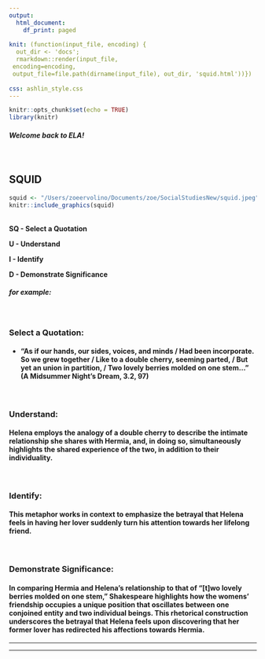 ```yaml
---
output:
  html_document:
    df_print: paged
    
knit: (function(input_file, encoding) {
  out_dir <- 'docs';
  rmarkdown::render(input_file,
 encoding=encoding,
 output_file=file.path(dirname(input_file), out_dir, 'squid.html'))})
 
css: ashlin_style.css
---
```

<style type="text/css">
.main-container {
  max-width: 1800px;
  margin-left: auto;
  margin-right: auto;
    background-color:HoneyDew;
    	cursor: url('/Users/zoeervolino/Documents/zoe/SocialStudiesNew/Strawberry normal select.cur'), default;
}
</style>

```r
knitr::opts_chunk$set(echo = TRUE)
library(knitr)
```

<h5><b>Welcome back to ELA!</b></h5>
<br>

<h2>SQUID</h2>
```r

squid <- "/Users/zoeervolino/Documents/zoe/SocialStudiesNew/squid.jpeg"
knitr::include_graphics(squid)

```
<br>
<b>SQ - Select a Quotation

U - Understand

I - Identify 

D - Demonstrate Significance</b>
<br>

<h5>for example:</h5>
<br>
<h3>Select a Quotation:</h3>
<h4>- "As if our hands, our sides, voices, and minds /
Had been incorporate. So we grew together /
Like to a double cherry, seeming parted, /
But yet an union in partition, /
Two lovely berries molded on one stem..." (A Midsummer Night's Dream, 3.2, 97)</h4>
<br>

<h3>Understand:</h3>
<h4>Helena employs the analogy of a double cherry to describe the intimate relationship she shares with Hermia, and, in doing so, simultaneously highlights the shared experience of the two, in addition to their individuality.</h4> 
<br>
<h3>Identify:</h3> 
<h4>This metaphor works in context to emphasize the betrayal that Helena feels in having her lover suddenly turn his attention towards her lifelong friend.</h4>
<br>
<h3>Demonstrate Significance:</h3> 
<h4>In comparing Hermia and Helena's relationship to that of "[t]wo lovely berries molded on one stem," Shakespeare highlights how the womens' friendship occupies a unique position that oscillates between one conjoined entity and two individual beings.
This rhetorical construction underscores the betrayal that Helena feels upon discovering that her former lover has redirected his affections towards Hermia.</h4>

***

<hr>



